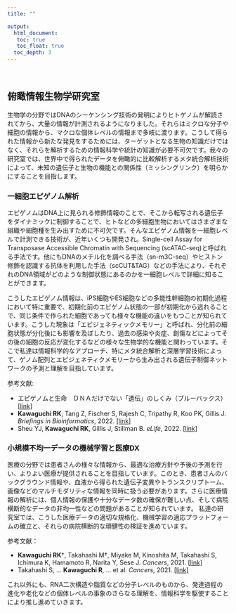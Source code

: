 ```yaml
---
title: ""

output: 
  html_document:
   toc: true
   toc_float: true
  toc_depth: 3
---
```


<br>

## 俯瞰情報生物学研究室  {.col-md-12}

生物学の分野ではDNAのシーケンシング技術の発明によりヒトゲノムが解読されてから、大量の情報が計測されるようになりました。それらはミクロな分子や細胞の情報から、マクロな個体レベルの情報まで多岐に渡ります。こうして得られた情報から新たな発見をするためには、ターゲットとなる生物の知識だけではなく、それらを解析するための情報科学や統計の知識が必要不可欠です。我々の研究室では、世界中で得られたデータを俯瞰的に比較解析するメタ統合解析技術によって、未知の遺伝子と生物の機能との関係性（ミッシングリンク）を明らかにすることを目指します。



### 一細胞エピゲノム解析
エピゲノムはDNA上に見られる修飾情報のことで、そこから転写される遺伝子をダイナミックに制御することで、ヒトなどの多細胞生物においてはさまざまな組織や細胞種を生み出すために不可欠です。そんなエピゲノム情報を一細胞レベルで計測できる技術が、近年いくつも開発され。Single-cell Assay for Transposase Accessible Chromatin with Sequencing (scATAC-seq)と呼ばれる手法です。他にもDNAのメチル化を調べる手法（sn-m3C-seq）やヒストン修飾を認識する抗体を利用した手法（scCUT&TAG）などの手法により、それぞれのDNA領域がどのような制御状態にあるのかを一細胞レベルで詳細に知ることができます。

こうしたエピゲノム情報は、iPS細胞やES細胞などの多能性幹細胞の初期化過程において特に重要で、初期化前のエピゲノム状態の一部が初期化から逃れることで、同じ条件で作られた細胞であっても様々な機能の違いをもつことが知られています。こうした現象は「エピジェネティックメモリー」と呼ばれ、分化前の細胞状態が分化後にも影響を及ぼしたり、過去の感染や炎症、創傷などによってその後の細胞の反応が変化するなどの様々な生物学的な機能と関わっています。そこで私達は情報科学的なアプローチ、特にメタ統合解析と深層学習技術によって、ゲノム配列とエピジェネティクメモリーから生み出される遺伝子制御ネットワークの予測と理解を目指しています。

参考文献:

- エピゲノムと生命　ＤＮＡだけでない「遺伝」のしくみ（ブルーバックス）[[link]](https://www.amazon.co.jp/%E3%82%A8%E3%83%94%E3%82%B2%E3%83%8E%E3%83%A0%E3%81%A8%E7%94%9F%E5%91%BD-%EF%BC%A4%EF%BC%AE%EF%BC%A1%E3%81%A0%E3%81%91%E3%81%A7%E3%81%AA%E3%81%84%E3%80%8C%E9%81%BA%E4%BC%9D%E3%80%8D%E3%81%AE%E3%81%97%E3%81%8F%E3%81%BF-%E3%83%96%E3%83%AB%E3%83%BC%E3%83%90%E3%83%83%E3%82%AF%E3%82%B9-%E5%A4%AA%E7%94%B0%E9%82%A6%E5%8F%B2-ebook/dp/B00POVFSA2)
- **Kawaguchi RK**, Tang Z, Fischer S, Rajesh C, Tripathy R, Koo PK, Gillis J. *Briefings in Bioinformatics*, 2022. [[link]](https://academic.oup.com/bib/advance-article/doi/10.1093/bib/bbac541/6957249)
- Sheu YJ, **Kawaguchi RK**, Gillis J, Stillman B. *eLife*, 2022. [[link]](https://elifesciences.org/articles/84320)

### 小規模不均一データの機械学習と医療DX

医療の分野では患者さんの様々な情報から、最適な治療方針や予後の予測を行い、よりよい医療が提供されることを目指しています。このとき、患者さんのバックグラウンド情報や、血液から得られた遺伝子変異やトランスクリプトーム、画像などのマルチモダリティな情報を同時に扱う必要があります。さらに医療情報の解析には、個人情報の保護や十分なデータ数の確保が難しい点、そして病院横断的なデータの非均一性などの問題があることが知られています。
私達の研究室では、こうした医療データの適切な規格化、機械学習の適応プラットフォームの確立と、それらの病院横断的な頑健性の検証を進めています。

参考文献：

- **Kawaguchi RK**†, Takahashi M†, Miyake M, Kinoshita M, Takahashi S, Ichimura K, Hamamoto R, Narita Y, Sese J. *Cancers*, 2021. [[link]](https://www.mdpi.com/2072-6694/13/14/3611)
- Takahashi S, ... **Kawaguchi R**, ... et al. *Cancers*, 2021. [[link]](https://www.mdpi.com/2072-6694/13/6/1415)

これ以外にも、RNA二次構造や脂質などの分子レベルのものから、発達過程の進化や老化などの個体レベルの事象のさらなる理解を、情報科学を駆使することにより推し進めていきます。


